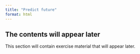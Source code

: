 ```yaml
---
title: "Predict future"
format: html
---
```


<!-- Playing with scikit-learn. -->

::: {.callout-note appearance="simple"}

## The contents will appear later

This section will contain exercise material that will appear later.

:::